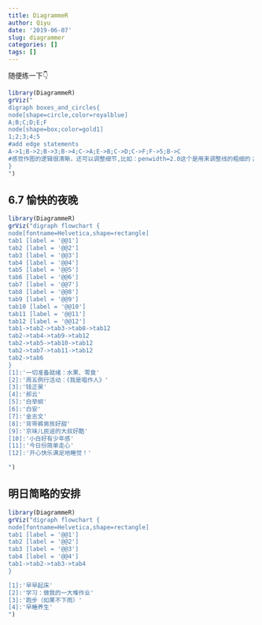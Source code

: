 ```yaml
---
title: DiagrammeR
author: Qiyu
date: '2019-06-07'
slug: diagrammer
categories: []
tags: []
---
```

随便练一下👇
```r
library(DiagrammeR)
grViz("
digraph boxes_and_circles{
node[shape=circle,color=royalblue] 
A;B;C;D;E;F
node[shape=box;color=gold1]
1;2;3;4;5
#add edge statements
A->1;B->2;B->3;B->4;C->A;E->B;C->D;C->F;F->5;B->C
#感觉作图的逻辑很清晰，还可以调整细节,比如：penwidth=2.0这个是用来调整线的粗细的；arrowhead=diamond这个是用来调整箭头的形状的
}     
")
```

## 6.7 愉快的夜晚

```r
library(DiagrammeR)
grViz("digraph flowchart {
node[fontname=Helvetica,shape=rectangle]
tab1 [label = '@@1']
tab2 [label = '@@2']
tab3 [label = '@@3']
tab4 [label = '@@4']
tab5 [label = '@@5']
tab6 [label = '@@6']
tab7 [label = '@@7']
tab8 [label = '@@8']
tab9 [label = '@@9']
tab10 [label = '@@10']
tab11 [label = '@@11']
tab12 [label = '@@12']
tab1->tab2->tab3->tab8->tab12
tab2->tab4->tab9->tab12
tab2->tab5->tab10->tab12
tab2->tab7->tab11->tab12
tab2->tab6
} 
[1]:'一切准备就绪：水果、零食'    
[2]:'周五例行活动：《我是唱作人》' 
[3]:'钱正昊' 
[4]:'郝云' 
[5]:'白举纲'
[6]:'白安'
[7]:'金志文'
[8]:'背带裤男孩好甜'
[9]:'京味儿民谣的大叔好酷'
[10]:'小白好有少年感'
[11]:'今日份简单走心'
[12]:'开心快乐满足地睡觉！'

")
```

## 明日简略的安排
```r
library(DiagrammeR)
grViz("digraph flowchart {
node[fontname=Helvetica,shape=rectangle]
tab1 [label = '@@1']
tab2 [label = '@@2']
tab3 [label = '@@3']
tab4 [label = '@@4']
tab1->tab2->tab3->tab4
}

[1]:'早早起床'    
[2]:'学习：做我的一大堆作业' 
[3]:'跑步（如果不下雨）' 
[4]:'早睡养生' 
")
```


